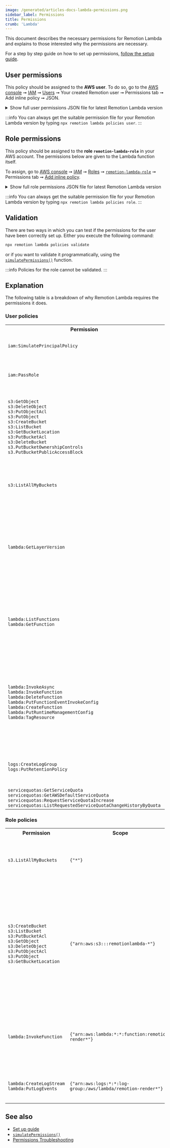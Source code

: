 ```yaml
---
image: /generated/articles-docs-lambda-permissions.png
sidebar_label: Permissions
title: Permissions
crumb: 'Lambda'
---
```



This document describes the necessary permissions for Remotion Lambda and explains to those interested why the permissions are necessary.

For a step by step guide on how to set up permissions, [follow the setup guide](/docs/lambda/setup).

## User permissions

This policy should be assigned to the **AWS user**. To do so, go to the [AWS console](https://console.aws.amazon.com/console/home) ➞ [IAM](https://console.aws.amazon.com/iam/home) ➞ [Users](https://console.aws.amazon.com/iamv2/home#/users) ➞ Your created Remotion user ➞ Permissions tab ➞ Add inline policy ➞ JSON.

<details>
  <summary>
    Show full user permissions JSON file for latest Remotion Lambda version
  </summary>
  <UserPolicy />
</details>

:::info
You can always get the suitable permission file for your Remotion Lambda version by typing `npx remotion lambda policies user`.
:::

## Role permissions

This policy should be assigned to the **role `remotion-lambda-role`** in your AWS account. The permissions below are given to the Lambda function itself.

To assign, go to [AWS console](https://console.aws.amazon.com/console/home) ➞ [IAM](https://console.aws.amazon.com/iam/home) ➞ [Roles](https://console.aws.amazon.com/iamv2/home#/roles) ➞ [`remotion-lambda-role`](https://console.aws.amazon.com/iam/home#/roles/remotion-lambda-role) ➞ Permissions tab ➞ [Add inline policy](https://console.aws.amazon.com/iam/home#/roles/remotion-lambda-role$createPolicy?step=edit).

<details>
  <summary>
    Show full role permissions JSON file for latest Remotion Lambda version
  </summary>
  <RolePolicy />
</details>

:::info
You can always get the suitable permission file for your Remotion Lambda version by typing `npx remotion lambda policies role`.
:::

## Validation

There are two ways in which you can test if the permissions for the user have been correctly set up. Either you execute the following command:

```bash
npx remotion lambda policies validate
```

or if you want to validate it programmatically, using the [`simulatePermissions()`](/docs/lambda/simulatepermissions) function.

:::info
Policies for the role cannot be validated.
:::

## Explanation

The following table is a breakdown of why Remotion Lambda requires the permissions it does.

### User policies

<table>
  <tr>
    <th>
      Permission
    </th>
    <th>
      Scope
    </th>
    <th>
      Reason
    </th>
  </tr>
  <tr>
    <td>
      <code>iam:SimulatePrincipalPolicy</code>
    </td>
    <td><code>*</code></td>
    <td>
      Allows for <code>npx remotion lambda permissions validate</code>.
    </td>
  </tr>
  <tr>
    <td>
      <code>iam:PassRole</code>
    </td>
    <td><code>arn:aws:iam::*:role/remotion-lambda-role</code></td>
    <td>
    Allows the Lambda function to assume a role with sufficient permissions.
    </td>
  </tr>
  <tr>
    <td>
      <code>s3:GetObject</code> <br />
      <code>s3:DeleteObject</code> <br />
      <code>s3:PutObjectAcl</code> <br />
      <code>s3:PutObject</code> <br />
      <code>s3:CreateBucket</code> <br/>
      <code>s3:ListBucket</code> <br />
      <code>s3:GetBucketLocation</code> <br />
      <code>s3:PutBucketAcl</code> <br />
      <code>s3:DeleteBucket</code> <br />
      <code>s3.PutBucketOwnershipControls</code> <br />
      <code>s3.PutBucketPublicAccessBlock</code> <br />
    </td>
    <td>
      <code>{'arn:aws:s3:::remotionlambda-*'}</code>
    </td>
    <td>
      Allows to create and delete buckets and objects in your account, make objects public and configure them as websites. Only buckets that start with <code>remotionlambda-</code> can be accessed. 
    </td>
  </tr>
  <tr>
    <td>
      <code>s3:ListAllMyBuckets</code>
    </td>
    <td>
      <code>{'arn:aws:s3:::*'}</code>
    </td>
    <td>
      Allows listing the names of all buckets in your account, in order to detect an already existing Remotion bucket.
    </td>
  </tr>

  <tr>
    <td>
      <code>lambda:GetLayerVersion</code>
    </td>
    <td>
      <code>{"arn:aws:lambda:*:678892195805:layer:remotion-binaries-*"}</code>
    </td>
    <td>
    Allows to read Chromium and FFMPEG binaries. These binaries are hosted in an account hosted by Remotion specifically dedicated to hosting those layers in all supported regions.
    </td>
  </tr>
  <tr>
    <td>
      <code>lambda:ListFunctions</code> <br/>
      <code>lambda:GetFunction</code> <br/>
    </td>
    <td>
      <code>{"*"}</code>
    </td>
    <td>
    Allows to read the functions in your AWS account in order to find the correct function to invoke. The loose <code>*</code> permission is because AWS doesn't allow this permission to be tightened.
    </td>
  </tr>
  <tr>
    <td>
      <code>lambda:InvokeAsync</code> <br/>
      <code>lambda:InvokeFunction</code> <br/>
      <code>lambda:DeleteFunction</code> <br/>
      <code>lambda:PutFunctionEventInvokeConfig</code> <br/>
      <code>lambda:CreateFunction</code> <br/>
      <code>lambda:PutRuntimeManagementConfig</code> <br/>
      <code>lambda:TagResource</code> <br/>
    </td>
    <td>
      <code>{"arn:aws:lambda:*:*:function:remotion-render-*"}</code>
    </td>
    <td>
    Allows to create, delete, invoke and configure functions (such as disabling automatic retries). Used by the CLI and the Node.JS APIS to set up, execute and teardown the infrastructure. <code>lambda:TagResource</code> will optionally tag the functions 
    </td>
  </tr>
  <tr>
    <td>
      <code>logs:CreateLogGroup</code> <br/>
      <code>logs:PutRetentionPolicy</code>
    </td>
    <td>
      <code>{"arn:aws:logs:*:*:log-group:/aws/lambda/remotion-render-*"}</code>
    </td>
    <td>
    Allows to create CloudWatch group, so logs can be saved in there later. Simplifies debugging.
    </td>
  </tr>
  <tr>
    <td>
      <code>servicequotas:GetServiceQuota</code> <br/>
      <code>servicequotas:GetAWSDefaultServiceQuota</code> <br/>
      <code>servicequotas:RequestServiceQuotaIncrease</code> <br/>
      <code style={{wordBreak: 'break-all'}}>servicequotas:ListRequestedServiceQuotaChangeHistoryByQuota</code> <br/>
    </td>
    <td>
      <code>{"*"}</code>
    </td>
    <td>
    Powers the <code>lambda quotas</code> CLI command.
    </td>
  </tr>
</table>

### Role policies

<table>
  <tr>
    <th>
      Permission
    </th>
    <th>
      Scope
    </th>
    <th>
      Reason
    </th>
  </tr>
  <tr>
    <td>
      <code>s3.ListAllMyBuckets</code>
    </td>
    <td>
      <code>{"*"}</code>
    </td>
    <td>
    Get a list of Remotion buckets in order to find existing buckets that start with <code>remotionlambda-</code>.
    </td>
  </tr>
  <tr>
    <td>
      <code>s3:CreateBucket</code> <br/>
      <code>s3:ListBucket</code> <br/>
      <code>s3:PutBucketAcl</code> <br/>
      <code>s3:GetObject</code> <br/>
      <code>s3:DeleteObject</code> <br/>
      <code>s3:PutObjectAcl</code> <br/>
      <code>s3:PutObject</code> <br/>
      <code>s3:GetBucketLocation</code> 
    </td>
    <td>
      <code>{"arn:aws:s3:::remotionlambda-*"}</code>
    </td>
    <td>
  Create and delete buckets and items, make them public or private and fetch their location. Since Remotion stores the videos in an S3 bucket, it needs basic CRUD capabilities over those buckets. The permission only applies to buckets that start with <code>remotionlambda-</code>
    </td>
  </tr>
  <tr>
    <td>
      <code>lambda:InvokeFunction</code> <br/>
    </td>
    <td>
      <code>{"arn:aws:lambda:*:*:function:remotion-render*"}</code>
    </td>
    <td>
Allow the function to recursively invoke itself. A render involves multiple function calls, which is to be orchestrated by the first function call.
    </td>

  </tr>
  <tr>
    <td>
      <code>lambda:CreateLogStream</code> <br/>
      <code>lambda:PutLogEvents</code> <br/>
    </td>
    <td>
      <code>{"arn:aws:logs:*:*:log-group:/aws/lambda/remotion-render*"}</code>
    </td>
    <td>
Allows to write the function logs to CloudWatch for easier debugging.
    </td>

  </tr>
 
</table>

## See also

- [Set up guide](/docs/lambda/setup)
- [`simulatePermissions()`](/docs/lambda/simulatepermissions)
- [Permissions Troubleshooting](/docs/lambda/troubleshooting/permissions)

